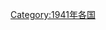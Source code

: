 {{Year by category
|m=1
|c=9
|d=4
|y=1
|cat=各国灾难
|sortkey=*
|parent=各年各国灾难
|subcat=1941年災難
}}
[[Category:1941年各国|Category:1941年各国]]